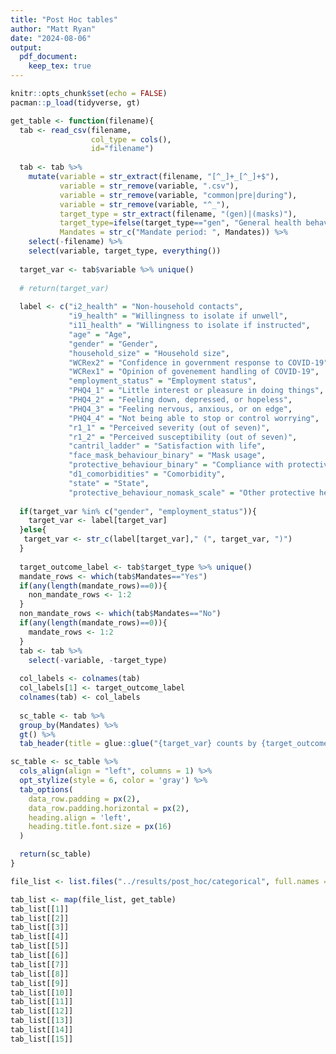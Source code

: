 ```yaml
---
title: "Post Hoc tables"
author: "Matt Ryan"
date: "2024-08-06"
output: 
  pdf_document:
    keep_tex: true
---
```


```r
knitr::opts_chunk$set(echo = FALSE)
pacman::p_load(tidyverse, gt)
```

```r
get_table <- function(filename){
  tab <- read_csv(filename,
                  col_type = cols(),
                  id="filename")
  
  tab <- tab %>% 
    mutate(variable = str_extract(filename, "[^_]+_[^_]+$"),
           variable = str_remove(variable, ".csv"),
           variable = str_remove(variable, "common|pre|during"),
           variable = str_remove(variable, "^_"),
           target_type = str_extract(filename, "(gen)|(masks)"),
           target_type=ifelse(target_type=="gen", "General health behaviours", "Face masks"),
           Mandates = str_c("Mandate period: ", Mandates)) %>% 
    select(-filename) %>% 
    select(variable, target_type, everything())
  
  target_var <- tab$variable %>% unique()
  
  # return(target_var)
  
  label <- c("i2_health" = "Non-household contacts", 
             "i9_health" = "Willingness to isolate if unwell", 
             "i11_health" = "Willingness to isolate if instructed", 
             "age" = "Age", 
             "gender" = "Gender",
             "household_size" = "Household size", 
             "WCRex2" = "Confidence in government response to COVID-19", 
             "WCRex1" = "Opinion of govenement handling of COVID-19",
             "employment_status" = "Employment status", 
             "PHQ4_1" = "Little interest or pleasure in doing things", 
             "PHQ4_2" = "Feeling down, depressed, or hopeless", 
             "PHQ4_3" = "Feeling nervous, anxious, or on edge", 
             "PHQ4_4" = "Not being able to stop or control worrying", 
             "r1_1" = "Perceived severity (out of seven)", 
             "r1_2" = "Perceived susceptibility (out of seven)", 
             "cantril_ladder" = "Satisfaction with life",
             "face_mask_behaviour_binary" = "Mask usage",
             "protective_behaviour_binary" = "Compliance with protective behaviours",
             "d1_comorbidities" = "Comorbidity",
             "state" = "State",
             "protective_behaviour_nomask_scale" = "Other protective health behaviours (out of five)")
  
  if(target_var %in% c("gender", "employment_status")){
    target_var <- label[target_var]
  }else{
   target_var <- str_c(label[target_var]," (", target_var, ")") 
  }
  
  target_outcome_label <- tab$target_type %>% unique()
  mandate_rows <- which(tab$Mandates=="Yes")
  if(any(length(mandate_rows)==0)){
    non_mandate_rows <- 1:2
  }
  non_mandate_rows <- which(tab$Mandates=="No")
  if(any(length(mandate_rows)==0)){
    mandate_rows <- 1:2
  }
  tab <- tab %>% 
    select(-variable, -target_type)
  
  col_labels <- colnames(tab)
  col_labels[1] <- target_outcome_label
  colnames(tab) <- col_labels
  
  sc_table <- tab %>% 
  group_by(Mandates) %>% 
  gt() %>% 
  tab_header(title = glue::glue("{target_var} counts by {target_outcome_label}."))

sc_table <- sc_table %>% 
  cols_align(align = "left", columns = 1) %>% 
  opt_stylize(style = 6, color = 'gray') %>% 
  tab_options(
    data_row.padding = px(2),
    data_row.padding.horizontal = px(2),
    heading.align = 'left',
    heading.title.font.size = px(16)
  ) 

  return(sc_table)
}
```

```r
file_list <- list.files("../results/post_hoc/categorical", full.names = TRUE)
```

```r
tab_list <- map(file_list, get_table)
tab_list[[1]]
tab_list[[2]]
tab_list[[3]]
tab_list[[4]]
tab_list[[5]]
tab_list[[6]]
tab_list[[7]]
tab_list[[8]]
tab_list[[9]]
tab_list[[10]]
tab_list[[11]]
tab_list[[12]]
tab_list[[13]]
tab_list[[14]]
tab_list[[15]]
```



